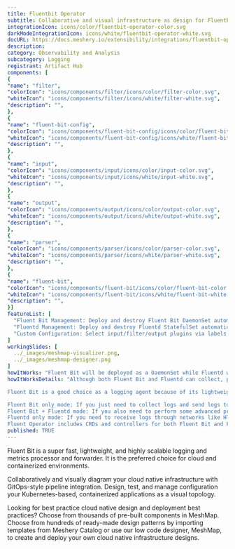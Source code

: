 ```yaml
---
title: Fluentbit Operator
subtitle: Collaborative and visual infrastructure as design for Fluentbit Operator
integrationIcon: icons/color/fluentbit-operator-color.svg
darkModeIntegrationIcon: icons/white/fluentbit-operator-white.svg
docURL: https://docs.meshery.io/extensibility/integrations/fluentbit-operator
description: 
category: Observability and Analysis
subcategory: Logging
registrant: Artifact Hub
components: [
{
"name": "filter",
"colorIcon": "icons/components/filter/icons/color/filter-color.svg",
"whiteIcon": "icons/components/filter/icons/white/filter-white.svg",
"description": "",
},
{
"name": "fluent-bit-config",
"colorIcon": "icons/components/fluent-bit-config/icons/color/fluent-bit-config-color.svg",
"whiteIcon": "icons/components/fluent-bit-config/icons/white/fluent-bit-config-white.svg",
"description": "",
},
{
"name": "input",
"colorIcon": "icons/components/input/icons/color/input-color.svg",
"whiteIcon": "icons/components/input/icons/white/input-white.svg",
"description": "",
},
{
"name": "output",
"colorIcon": "icons/components/output/icons/color/output-color.svg",
"whiteIcon": "icons/components/output/icons/white/output-white.svg",
"description": "",
},
{
"name": "parser",
"colorIcon": "icons/components/parser/icons/color/parser-color.svg",
"whiteIcon": "icons/components/parser/icons/white/parser-white.svg",
"description": "",
},
{
"name": "fluent-bit",
"colorIcon": "icons/components/fluent-bit/icons/color/fluent-bit-color.svg",
"whiteIcon": "icons/components/fluent-bit/icons/white/fluent-bit-white.svg",
"description": "",
}]
featureList: [
  "Fluent Bit Management: Deploy and destroy Fluent Bit DaemonSet automatically.",
  "Fluentd Management: Deploy and destroy Fluentd StatefulSet automatically.",
  "Custom Configuration: Select input/filter/output plugins via labels."
]
workingSlides: [
  ../_images/meshmap-visualizer.png,
  ../_images/meshmap-designer.png
]
howItWorks: "Fluent Bit will be deployed as a DaemonSet while Fluentd will be deployed as a StatefulSet. "
howItWorksDetails: "Although both Fluent Bit and Fluentd can collect, process(parse and filter) and then forward log to the final destinations, still they have strengths in different aspects.

Fluent Bit is a good choice as a logging agent because of its lightweight and efficiency, while Fluentd is more powerful to perform advanced processing on logs because of its rich plugins.

Fluent Bit only mode: If you just need to collect logs and send logs to the final destinations, all you need is Fluent Bit.
Fluent Bit + Fluentd mode: If you also need to perform some advanced processing on the logs collected or send to more sinks, then you also need Fluentd.
Fluentd only mode: If you need to receive logs through networks like HTTP or Syslog and then process and send the log to the final sinks, you only need Fluentd.
Fluent Operator includes CRDs and controllers for both Fluent Bit and Fluentd which allows you to config your log processing pipelines in the 3 modes mentioned above as you wish."
published: TRUE
---
```

<p>
Fluent Bit is a super fast, lightweight, and highly scalable logging and metrics processor and forwarder. It is the preferred choice for cloud and containerized environments.
</p>
<p>
    Collaboratively and visually diagram your cloud native infrastructure with GitOps-style pipeline integration. Design, test, and manage configuration your Kubernetes-based, containerized applications as a visual topology.
</p>
<p>
    Looking for best practice cloud native design and deployment best practices? Choose from thousands of pre-built components in MeshMap. Choose from hundreds of ready-made design patterns by importing templates from Meshery Catalog or use our low code designer, MeshMap, to create and deploy your own cloud native infrastructure designs.
</p>

